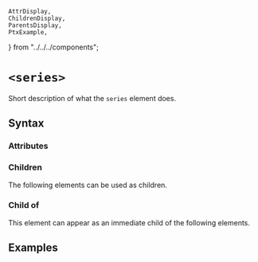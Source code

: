     AttrDisplay,
    ChildrenDisplay,
    ParentsDisplay,
    PtxExample,
} from "../../../components";

# `<series>`

Short description of what the `series` element does.

## Syntax

### Attributes

<AttrDisplay name="series" />

### Children

The following elements can be used as children.

<ChildrenDisplay name="series" />

### Child of

This element can appear as an immediate child of the following elements.

<ParentsDisplay name="series" />

## Examples

    